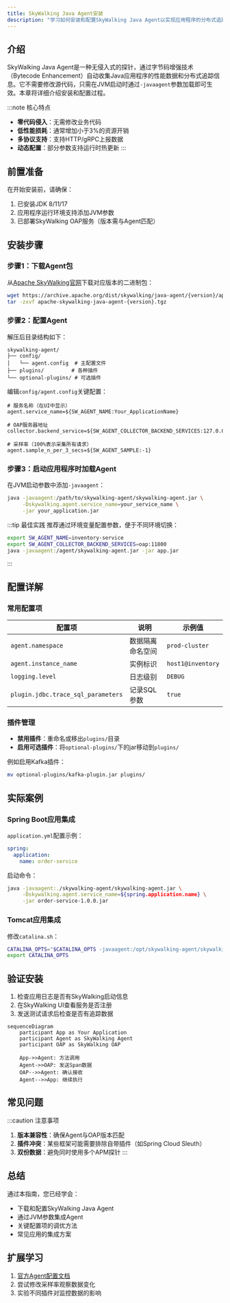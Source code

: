 ```yaml
---
title: SkyWalking Java Agent安装
description: "学习如何安装和配置SkyWalking Java Agent以实现应用程序的分布式追踪和性能监控"
---
```


## 介绍

SkyWalking Java Agent是一种无侵入式的探针，通过字节码增强技术（Bytecode Enhancement）自动收集Java应用程序的性能数据和分布式追踪信息。它不需要修改源代码，只需在JVM启动时通过`-javaagent`参数加载即可生效。本章将详细介绍安装和配置过程。

:::note 核心特点
- **零代码侵入**：无需修改业务代码
- **低性能损耗**：通常增加小于3%的资源开销
- **多协议支持**：支持HTTP/gRPC上报数据
- **动态配置**：部分参数支持运行时热更新
:::

## 前置准备

在开始安装前，请确保：
1. 已安装JDK 8/11/17
2. 应用程序运行环境支持添加JVM参数
3. 已部署SkyWalking OAP服务（版本需与Agent匹配）

## 安装步骤

### 步骤1：下载Agent包

从[Apache SkyWalking官网](https://skywalking.apache.org/downloads/)下载对应版本的二进制包：

```bash
wget https://archive.apache.org/dist/skywalking/java-agent/{version}/apache-skywalking-java-agent-{version}.tgz
tar -zxvf apache-skywalking-java-agent-{version}.tgz
```

### 步骤2：配置Agent

解压后目录结构如下：
```
skywalking-agent/
├── config/
│   └── agent.config  # 主配置文件
├── plugins/         # 各种插件
└── optional-plugins/ # 可选插件
```

编辑`config/agent.config`关键配置：

```properties
# 服务名称（在UI中显示）
agent.service_name=${SW_AGENT_NAME:Your_ApplicationName}

# OAP服务器地址
collector.backend_service=${SW_AGENT_COLLECTOR_BACKEND_SERVICES:127.0.0.1:11800}

# 采样率（100%表示采集所有请求）
agent.sample_n_per_3_secs=${SW_AGENT_SAMPLE:-1}
```

### 步骤3：启动应用程序时加载Agent

在JVM启动参数中添加`-javaagent`：

```bash
java -javaagent:/path/to/skywalking-agent/skywalking-agent.jar \
     -Dskywalking.agent.service_name=your_service_name \
     -jar your_application.jar
```

:::tip 最佳实践
推荐通过环境变量配置参数，便于不同环境切换：
```bash
export SW_AGENT_NAME=inventory-service
export SW_AGENT_COLLECTOR_BACKEND_SERVICES=oap:11800
java -javaagent:/agent/skywalking-agent.jar -jar app.jar
```
:::

## 配置详解

### 常用配置项

| 配置项 | 说明 | 示例值 |
|-------|------|--------|
| `agent.namespace` | 数据隔离命名空间 | `prod-cluster` |
| `agent.instance_name` | 实例标识 | `host1@inventory` |
| `logging.level` | 日志级别 | `DEBUG` |
| `plugin.jdbc.trace_sql_parameters` | 记录SQL参数 | `true` |

### 插件管理

- **禁用插件**：重命名或移出`plugins/`目录
- **启用可选插件**：将`optional-plugins/`下的jar移动到`plugins/`

例如启用Kafka插件：
```bash
mv optional-plugins/kafka-plugin.jar plugins/
```

## 实际案例

### Spring Boot应用集成

`application.yml`配置示例：
```yaml
spring:
  application:
    name: order-service
```

启动命令：
```bash
java -javaagent:./skywalking-agent/skywalking-agent.jar \
     -Dskywalking.agent.service_name=${spring.application.name} \
     -jar order-service-1.0.0.jar
```

### Tomcat应用集成

修改`catalina.sh`：
```bash
CATALINA_OPTS="$CATALINA_OPTS -javaagent:/opt/skywalking-agent/skywalking-agent.jar"
export CATALINA_OPTS
```

## 验证安装

1. 检查应用日志是否有SkyWalking启动信息
2. 在SkyWalking UI查看服务是否注册
3. 发送测试请求后检查是否有追踪数据

```mermaid
sequenceDiagram
    participant App as Your Application
    participant Agent as SkyWalking Agent
    participant OAP as SkyWalking OAP
    
    App->>Agent: 方法调用
    Agent->>OAP: 发送Span数据
    OAP-->>Agent: 确认接收
    Agent-->>App: 继续执行
```

## 常见问题

:::caution 注意事项
1. **版本兼容性**：确保Agent与OAP版本匹配
2. **插件冲突**：某些框架可能需要排除自带插件（如Spring Cloud Sleuth）
3. **双份数据**：避免同时使用多个APM探针
:::

## 总结

通过本指南，您已经学会：
- 下载和配置SkyWalking Java Agent
- 通过JVM参数集成Agent
- 关键配置项的调优方法
- 常见应用的集成方案

## 扩展学习

1. [官方Agent配置文档](https://skywalking.apache.org/docs/skywalking-java/latest/en/setup/service-agent/java-agent/configurations/)
2. 尝试修改采样率观察数据变化
3. 实验不同插件对监控数据的影响